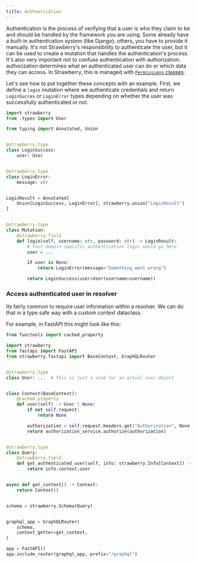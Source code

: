 ```yaml
---
title: Authentication
---
```



Authentication is the process of verifying that a user is who they claim to be
and should be handled by the framework you are using. Some already have a
built-in authentication system (like Django); others, you have to provide it
manually. It's not Strawberry's responsibility to authenticate the user, but it
can be used to create a mutation that handles the authentication's process. It's
also very important not to confuse authentication with authorization:
authorization determines what an authenticated user can do or which data they
can access. In Strawberry, this is managed with
[`Permissions` classes](./permissions).

Let's see how to put together these concepts with an example. First, we define a
`login` mutation where we authenticate credentials and return `LoginSucces` or
`LoginError` types depending on whether the user was successfully authenticated
or not.

```python
import strawberry
from .types import User

from typing import Annotated, Union


@strawberry.type
class LoginSuccess:
    user: User


@strawberry.type
class LoginError:
    message: str


LoginResult = Annotated[
    Union[LoginSuccess, LoginError], strawberry.union("LoginResult")
]


@strawberry.type
class Mutation:
    @strawberry.field
    def login(self, username: str, password: str) -> LoginResult:
        # Your domain-specific authentication logic would go here
        user = ...

        if user is None:
            return LoginError(message="Something went wrong")

        return LoginSuccess(user=User(username=username))
```

### Access authenticated user in resolver

Its fairly common to require user information within a resolver. We can do that
in a type safe way with a custom context dataclass.

For example, in FastAPI this might look like this:

```python
from functools import cached_property

import strawberry
from fastapi import FastAPI
from strawberry.fastapi import BaseContext, GraphQLRouter


@strawberry.type
class User: ...  # This is just a stub for an actual user object


class Context(BaseContext):
    @cached_property
    def user(self) -> User | None:
        if not self.request:
            return None

        authorization = self.request.headers.get("Authorization", None)
        return authorization_service.authorize(authorization)


@strawberry.type
class Query:
    @strawberry.field
    def get_authenticated_user(self, info: strawberry.Info[Context]) -> User | None:
        return info.context.user


async def get_context() -> Context:
    return Context()


schema = strawberry.Schema(Query)


graphql_app = GraphQLRouter(
    schema,
    context_getter=get_context,
)

app = FastAPI()
app.include_router(graphql_app, prefix="/graphql")
```
